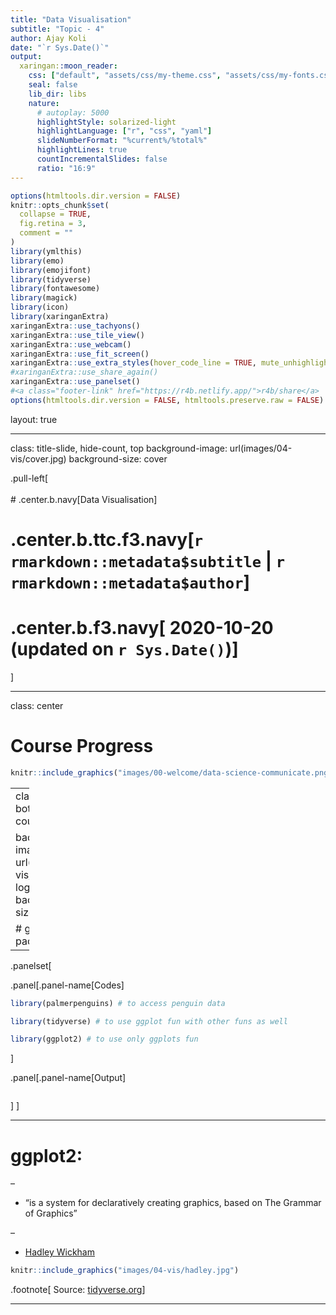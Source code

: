 ```yaml
---
title: "Data Visualisation"
subtitle: "Topic - 4"
author: Ajay Koli
date: "`r Sys.Date()`"
output:
  xaringan::moon_reader:
    css: ["default", "assets/css/my-theme.css", "assets/css/my-fonts.css"]
    seal: false
    lib_dir: libs
    nature:
      # autoplay: 5000
      highlightStyle: solarized-light
      highlightLanguage: ["r", "css", "yaml"]
      slideNumberFormat: "%current%/%total%" 
      highlightLines: true
      countIncrementalSlides: false
      ratio: "16:9"
---
```


```r
options(htmltools.dir.version = FALSE)
knitr::opts_chunk$set(
  collapse = TRUE,
  fig.retina = 3,
  comment = ""
)
library(ymlthis)
library(emo)
library(emojifont)
library(tidyverse)
library(fontawesome)
library(magick)
library(icon)
library(xaringanExtra)
xaringanExtra::use_tachyons()
xaringanExtra::use_tile_view()
xaringanExtra::use_webcam()
xaringanExtra::use_fit_screen()
xaringanExtra::use_extra_styles(hover_code_line = TRUE, mute_unhighlighted_code = TRUE)
#xaringanExtra::use_share_again()
xaringanExtra::use_panelset()
#<a class="footer-link" href="https://r4b.netlify.app/">r4b/share</a>
options(htmltools.dir.version = FALSE, htmltools.preserve.raw = FALSE)
```

layout: true

---

class: title-slide, hide-count, top
background-image: url(images/04-vis/cover.jpg)
background-size: cover

.pull-left[
<br><br>
# .center.b.navy[Data Visualisation]

# .center.b.ttc.f3.navy[`r rmarkdown::metadata$subtitle` | `r rmarkdown::metadata$author`]

# .center.b.f3.navy[ 2020-10-20 (updated on `r Sys.Date()`)]
]

---

class: center

# Course Progress

```r
knitr::include_graphics("images/00-welcome/data-science-communicate.png")
```

---
class: center, bottom, hide-count

background-image: url("images/04-vis/ggplot-logo.png")
background-size: 30%

# ggplot2 package

---

.panelset[

.panel[.panel-name[Codes]

```r
library(palmerpenguins) # to access penguin data

library(tidyverse) # to use ggplot fun with other funs as well

library(ggplot2) # to use only ggplots fun

```

]

.panel[.panel-name[Output]

```r

```

]
]

---

# ggplot2:

--

- "is a system for declaratively creating graphics, based on The Grammar of Graphics"

--

- [Hadley Wickham](http://hadley.nz/)

```r
knitr::include_graphics("images/04-vis/hadley.jpg")
```

.footnote[
Source: [tidyverse.org](https://ggplot2.tidyverse.org/)
]

---

